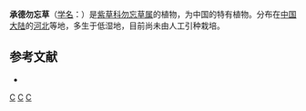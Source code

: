 {{Speciesbox
| genus = Myosotis
| species = bothriospermoides
| authority = Kitag.
}}

'''承德勿忘草'''（[[学名|学名]]：{{lang|la|''Myosotis bothriospermoides''}}）是[[紫草科|紫草科]][[勿忘草属|勿忘草属]]的植物，为中国的特有植物。分布在[[中国大陆|中国大陆]]的[[河北|河北]]等地，多生于低湿地，目前尚未由人工引种栽培。

== 参考文献 ==
<div class="references-small">
* {{cite web| url =http://www.bioinfo.cn/db05/KmzwSpecies.php?action=view&id=2338| title =承德勿忘草| work =《中国高等植物数据库全库》| publisher =中国科学院微生物研究所| author =昆明植物研究所| accessdate =2009-02-23| deadurl =yes| archiveurl =https://web.archive.org/web/20160305032821/http://www.bioinfo.cn/db05/KmzwSpecies.php?action=view&id=2338| archivedate =2016-03-05}}
</div>
{{Taxonbar|from=Q11076366}}

[[Category:勿忘草属|C]]
[[Category:中国特有植物|C]]
[[Category:河北植物|C]]


{{植物小作品}}